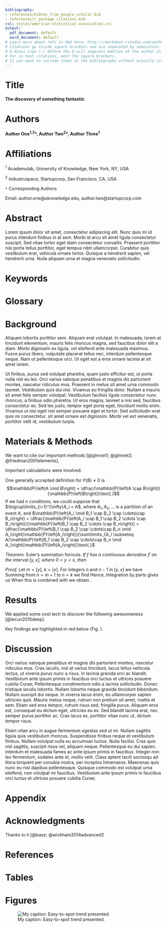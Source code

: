 ```yaml
---
bibliography:
- references/bibtex_from_google_scholar.bib
- references/r_package_citations.bib
csl: styles/american-statistical-association.csl
output:
  pdf_document: default
  word_document: default
# Learn more about refs in Rmd here: http://rmarkdown.rstudio.com/authoring_bibliographies_and_citations.html
# Citations go inside square brackets and are separated by semicolons. Each citation must have a key, composed of ‘@’ + the citation identifier from the database, and may optionally have a prefix, a locator, and a suffix.
# A minus sign (-) before the @ will suppress mention of the author in the citation. This can be useful when the author is already mentioned in the text
# For in-text citations, omit the square brackets.
# If you want to include items in the bibliography without actually citing them in the body text, you can define a dummy nocite metadata field and put the citations there.
---
```


# Title

**The discovery of something fantastic**

# Authors

**Author One^1,2^\*, Author Two^2^\*, Author Three^1^**

# Affiliations

^1^ Academulab, University of Knowledge, New York, NY, USA

^2^ Industruspace, Startupcorp, San Francisco, CA, USA

`*` Corresponding Authors

Email: author.one@uknowledge.edu, author.two@startupcorp.com


\newpage  <!-- end of title page -->

# Abstract

Lorem ipsum dolor sit amet, consectetur adipiscing elit. Nunc quis mi id purus interdum finibus in at sem. Morbi id arcu sit amet ligula consectetur suscipit. Sed vitae tortor eget diam consectetur convallis. Praesent porttitor nisi porta tellus porttitor, eget tempus nibh ullamcorper. Curabitur quis vestibulum erat, vehicula ornare tortor. Quisque a hendrerit sapien, vel hendrerit urna. Nulla aliquam urna et magna venenatis sollicitudin.

# Keywords

# Glossary

# Background

Aliquam lobortis porttitor sem. Aliquam erat volutpat. In malesuada, lorem at tincidunt elementum, mauris felis rhoncus magna, sed faucibus dolor elit a diam. Morbi dignissim ex ligula, vel eleifend ante malesuada maximus. Fusce purus libero, vulputate placerat tellus nec, interdum pellentesque neque. Nam ut pellentesque orci. Ut eget est a eros ornare lacinia at sit amet lorem.

Ut finibus, purus sed volutpat pharetra, quam justo efficitur est, ut porta nulla nisl eu leo. Orci varius natoque penatibus et magnis dis parturient montes, nascetur ridiculus mus. Praesent in metus sit amet urna commodo laoreet. Vestibulum quis dui nisi. Vivamus eu fringilla dolor. Nullam a mauris sit amet felis semper volutpat. Vestibulum facilisis ligula consectetur nunc rhoncus, a finibus odio pharetra. Ut eros magna, laoreet a nisi sed, faucibus consectetur ex. Sed leo justo, tempor eget porta eget, tincidunt mollis enim. Vivamus ut nisi eget nisl semper posuere eget et tortor. Sed sollicitudin erat quis mi consectetur, sit amet ornare est dignissim. Morbi vel est venenatis, porttitor velit id, vestibulum turpis.

# Materials & Methods

<!-- sample of >1 citation formatting -->
We want to cite our important methods [@glmnet1; @glmnet2; @friedman2001elements].

Important calculations were involved:

<!-- Thanks to https://math.stackexchange.com/a/1000908/501801 for the following -->

One generally accepted definition for $\mathbb{P}\left(B\right) \neq 0$ is 
$$\mathbb{P}\left(A \mid B\right) = \dfrac{\mathbb{P}\left(A \cap B\right)}{\mathbb{P}\left(B\right)}\text{.}$$
If we had $n$ conditions, we could suppose that $\bigcup\limits_{i=1}^{\infty}A_i = A$, where $A_1, A_2, \dots$  is a partition of an event $A$, and 
$\mathbb{P}\left(A_i \mid B_1 \cap B_2 \cap \cdots\cap B_n\right) = \dfrac{\mathbb{P}\left(A_i \cap B_1 \cap B_2 \cdots \cap B_n\right)}{\mathbb{P}\left(B_1 \cap B_2 \cdots \cap B_n\right)} = \dfrac{\mathbb{P}\left(B_1 \cap B_2 \cap \cdots\cap B_n \mid A_i\right)\mathbb{P}\left(A_i\right)}{\sum\limits_{A_i \subseteq A}\mathbb{P}\left(B_1 \cap B_2 \cap \cdots\cap B_n \mid A_i\right)\mathbb{P}\left(A_i\right)}\text{.}$

<!-- Thanks to http://mathb.in/1 for the following -->

_Theorem._ Euler's summation formula. _If $f$ has a continuous
derivative $f'$ on the interval $[y, x]$, where $0 < y < x$,
then_

\begin{align}
\label{theorem}
\sum_{y < n \le x} f(n) = & \int_y^x f(t) dt +
                            \int_y^x (t - [t]) f'(t) dt \notag \\
                          & + f(x)([x] - x) - f(y)([y] - y).
\end{align}

_Proof._ Let $m = [y]$, $k = [x]$. For integers $n$ and $n - 1$
in $[y, x]$ we have
\begin{align*}
\int_{n-1}^n [t] f'(t) dt & = \int_{n-1}^n f'(t) dt \\
                          & = (n - 1) \bigl( f(n) - f(n - 1)
                                      \bigr) \\
                          & = \bigl(
                                n f(n) - (n - 1) f(n - 1)
                              \bigr) - f(n).
\end{align*}
Summing from $n = m + 1$ to $n = k$ we find
\begin{align*}
\int_{m}^k [t] f'(t) dt & = \sum_{n = m + 1}^k \bigl(
                                n f(n) - (n - 1) f(n - 1) 
                            \bigr) - \sum_{y < n \le x} f(n) \\
                        & = k f(k) - m f(m) -
                            \sum_{y < n \le x} f(n).
\end{align*}
Hence,
\begin{align}
\label{summation}
\sum_{y < n \le x} f(n) & = - \int_{m}^k [t] f'(t) dt +
                              k f(k) - m f(m) \notag \\
                        & = - \int_{y}^x [t] f'(t) dt +
                              k f(x) - m f(y).
\end{align}
Integration by parts gives us
\begin{equation*}
\int_y^x f(t) dt = x f(x) - y f(y) - \int_y^x t f'(t) dt.
\end{equation*}
When this is combined with \eqref{summation} we obtain
\eqref{theorem}.

# Results

We applied some cool tech to discover the following awesomeness [@lecun2015deep].

Key findings are highlighted in red below (Fig. \ref{fig1}).

# Discussion

Orci varius natoque penatibus et magnis dis parturient montes, nascetur ridiculus mus. Cras iaculis, nisl at varius tincidunt, lacus tellus vehicula lectus, ut viverra purus nunc a risus. In lacinia gravida orci ac blandit. Vestibulum ante ipsum primis in faucibus orci luctus et ultrices posuere cubilia Curae; Pellentesque condimentum odio a lacinia sollicitudin. Donec tristique iaculis lobortis. Nullam lobortis neque gravida tincidunt bibendum. Nullam suscipit dui neque. In viverra lacus enim, eu ullamcorper sapien ultricies quis. Mauris metus neque, rutrum non pretium sit amet, mattis et sem. Etiam sed eros tempor, rutrum risus sed, fringilla purus. Aliquam eros est, consequat eu dictum eget, ultricies eu ex. Sed blandit lacinia erat, nec semper purus porttitor ac. Cras lacus ex, porttitor vitae nunc ut, dictum tempor risus.

Etiam vitae arcu in augue fermentum egestas sed ut mi. Nullam sagittis ligula quis vestibulum rhoncus. Suspendisse finibus neque et vestibulum finibus. Nullam volutpat nulla eu accumsan luctus. Nulla facilisi. Cras quis nisl sagittis, suscipit risus vel, aliquam neque. Pellentesque eu dui sapien. Interdum et malesuada fames ac ante ipsum primis in faucibus. Integer non leo fermentum, sodales ante et, mollis velit. Class aptent taciti sociosqu ad litora torquent per conubia nostra, per inceptos himenaeos. Maecenas quis nunc eu nisl dapibus pellentesque. Quisque commodo est volutpat urna eleifend, non volutpat mi faucibus. Vestibulum ante ipsum primis in faucibus orci luctus et ultrices posuere cubilia Curae;

# Appendix

# Acknowledgments

Thanks to `R` [@base; @wickham2014advanced]!

# References

<!-- From https://stackoverflow.com/questions/41532707/include-rmd-appendix-after-references
 div tells Pandoc to include the refs here, rather than at the end of the document. -->
 
<div id="refs"></div>

# Tables

# Figures

![My caption: Easy-to-spot trend presented. \label{fig1}](figures/graph3_random_color.png)